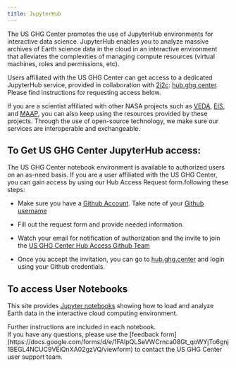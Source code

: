 ```yaml
---
title: JupyterHub
---
```


The US GHG Center promotes the use of JupyterHub environments for interactive data science. JupyterHub enables you to analyze massive archives of Earth science data in the cloud in an interactive environment that alleviates the complexities of managing compute resources (virtual machines, roles and permissions, etc).

Users affiliated with the US GHG Center can get access to a dedicated JupyterHub service, provided in collaboration with [2i2c](https://2i2c.org/): [hub.ghg.center](https://hub.ghg.center/). Please find instructions for requesting access below.

If you are a scientist affiliated with other NASA projects such as [VEDA](https://nasa-impact.github.io/veda-docs/), [EIS](https://eis.smce.nasa.gov/about.html), and [MAAP](https://ops.maap-project.org), you can also keep using the resources provided by these projects. Through the use of open-source technology, we make sure our services are interoperable and exchangeable.


## To Get US GHG Center JupyterHub access:

 The US GHG Center notebook environment is available to authorized users on an as-need basis. If you are a user affiliated with the US GHG Center, you can gain access by using our Hub Access Request form.following these steps:

* Make sure you have a [Github Account](https://docs.github.com/en/get-started/signing-up-for-github/signing-up-for-a-new-github-account). Take note of your [Github username](https://docs.github.com/en/account-and-profile/setting-up-and-managing-your-personal-account-on-github/managing-email-preferences/remembering-your-github-username-or-email)
* Fill out the request form and provide needed information.
* Watch your email for notification of authorization and the invite to join the [US GHG Center Hub Access Github Team](https://github.com/orgs/US-GHG-Center/teams/ghgc-hub-access)

* Once you accept the invitation, you can go to [hub.ghg.center](https://hub.ghg.center/) and login using your Github credentials.


## To access User Notebooks

This site provides [Jupyter notebooks](../user_data_notebooks/casagfed-carbonflux-monthgrid-v3_User_Notebook.ipynb) showing how to load and analyze Earth data in the interactive cloud computing environment.

Further instructions are included in each notebook.  
If you have any questions, please use the [feedback form] (https://docs.google.com/forms/d/e/1FAIpQLSeVWCrnca08Gt_qoWYjTo6gnj1BEGL4NCUC9VEiQnXA02gzVQ/viewform) to contact the US GHG Center user support team.
